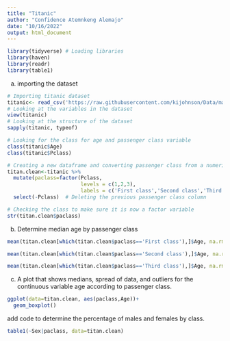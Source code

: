```yaml
---
title: "Titanic"
author: "Confidence Atemnkeng Alemajo"
date: "10/16/2022"
output: html_document
---
```


```r
library(tidyverse) # Loading libraries
library(haven)
library(readr)
library(table1)
```

a) importing the dataset
 
```r
# Importing titanic dataset
titanic<- read_csv('https://raw.githubusercontent.com/kijohnson/Data/main/titanic.csv') 
# Looking at the variables in the dataset
view(titanic)
# Looking at the structure of the dataset
sapply(titanic, typeof)
```


```r
# Looking for the class for age and passenger class variable
class(titanic$Age)
class(titanic$Pclass)

# Creating a new dataframe and converting passenger class from a numeric to a factor variable.
titan.clean<-titanic %>% 
  mutate(paclass=factor(Pclass,
                        levels = c(1,2,3),
                        labels = c('First class','Second class','Third class'))) %>% 
  select(-Pclass)  # Deleting the previous passenger class column

# Checking the class to make sure it is now a factor variable
str(titan.clean$paclass)

```


b) Determine median age by passenger class
```r
mean(titan.clean[which(titan.clean$paclass=='First class'),]$Age, na.rm=TRUE)

mean(titan.clean[which(titan.clean$paclass=='Second class'),]$Age, na.rm=TRUE)

mean(titan.clean[which(titan.clean$paclass=='Third class'),]$Age, na.rm=TRUE)
```

c) A plot that shows medians, spread of data, and outliers for the continuous variable age according to passenger class. 
```r
ggplot(data=titan.clean, aes(paclass,Age))+
  geom_boxplot()
```

add code to determine the percentage of males and females by class.

```r
table1(~Sex|paclass, data=titan.clean)
```



